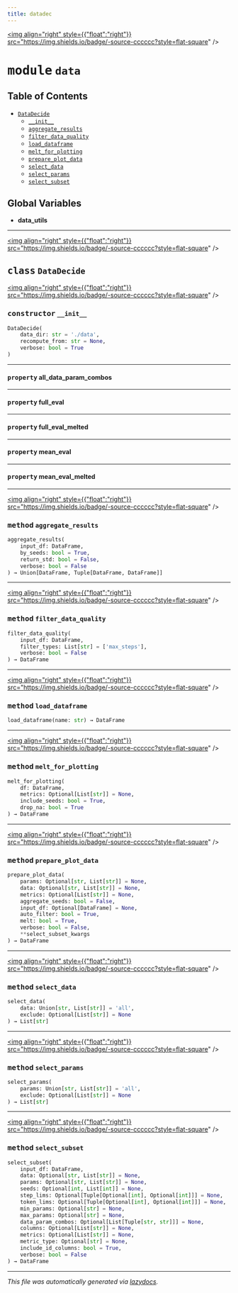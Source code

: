```yaml
---
title: datadec
---
```


<a href="https://github.com/drothermel/%24%7BREPO%7D/blob/main/src/datadec/data.py"><img align="right" style={{"float":"right"}} src="https://img.shields.io/badge/-source-cccccc?style=flat-square" /></a>

# <kbd>module</kbd> `data`



## Table of Contents
- [`DataDecide`](./datadec.data#class-datadecide)
	- [`__init__`](./datadec.data#constructor---init--)
	- [`aggregate_results`](./datadec.data#method-aggregate-results)
	- [`filter_data_quality`](./datadec.data#method-filter-data-quality)
	- [`load_dataframe`](./datadec.data#method-load-dataframe)
	- [`melt_for_plotting`](./datadec.data#method-melt-for-plotting)
	- [`prepare_plot_data`](./datadec.data#method-prepare-plot-data)
	- [`select_data`](./datadec.data#method-select-data)
	- [`select_params`](./datadec.data#method-select-params)
	- [`select_subset`](./datadec.data#method-select-subset)


**Global Variables**
---------------
- **data_utils**


---

<a href="https://github.com/drothermel/%24%7BREPO%7D/blob/main/src/datadec/data.py#L13"><img align="right" style={{"float":"right"}} src="https://img.shields.io/badge/-source-cccccc?style=flat-square" /></a>

## <kbd>class</kbd> `DataDecide`



<a href="https://github.com/drothermel/%24%7BREPO%7D/blob/main/src/datadec/data.py#L14"><img align="right" style={{"float":"right"}} src="https://img.shields.io/badge/-source-cccccc?style=flat-square" /></a>

### <kbd>constructor</kbd> `__init__`

```python
DataDecide(
    data_dir: str = './data',
    recompute_from: str = None,
    verbose: bool = True
)
```





---

#### <kbd>property</kbd> all_data_param_combos




---

#### <kbd>property</kbd> full_eval




---

#### <kbd>property</kbd> full_eval_melted




---

#### <kbd>property</kbd> mean_eval




---

#### <kbd>property</kbd> mean_eval_melted






---

<a href="https://github.com/drothermel/%24%7BREPO%7D/blob/main/src/datadec/data.py#L64"><img align="right" style={{"float":"right"}} src="https://img.shields.io/badge/-source-cccccc?style=flat-square" /></a>

### <kbd>method</kbd> `aggregate_results`

```python
aggregate_results(
    input_df: DataFrame,
    by_seeds: bool = True,
    return_std: bool = False,
    verbose: bool = False
) → Union[DataFrame, Tuple[DataFrame, DataFrame]]
```




---

<a href="https://github.com/drothermel/%24%7BREPO%7D/blob/main/src/datadec/data.py#L84"><img align="right" style={{"float":"right"}} src="https://img.shields.io/badge/-source-cccccc?style=flat-square" /></a>

### <kbd>method</kbd> `filter_data_quality`

```python
filter_data_quality(
    input_df: DataFrame,
    filter_types: List[str] = ['max_steps'],
    verbose: bool = False
) → DataFrame
```




---

<a href="https://github.com/drothermel/%24%7BREPO%7D/blob/main/src/datadec/data.py#L61"><img align="right" style={{"float":"right"}} src="https://img.shields.io/badge/-source-cccccc?style=flat-square" /></a>

### <kbd>method</kbd> `load_dataframe`

```python
load_dataframe(name: str) → DataFrame
```




---

<a href="https://github.com/drothermel/%24%7BREPO%7D/blob/main/src/datadec/data.py#L247"><img align="right" style={{"float":"right"}} src="https://img.shields.io/badge/-source-cccccc?style=flat-square" /></a>

### <kbd>method</kbd> `melt_for_plotting`

```python
melt_for_plotting(
    df: DataFrame,
    metrics: Optional[List[str]] = None,
    include_seeds: bool = True,
    drop_na: bool = True
) → DataFrame
```




---

<a href="https://github.com/drothermel/%24%7BREPO%7D/blob/main/src/datadec/data.py#L262"><img align="right" style={{"float":"right"}} src="https://img.shields.io/badge/-source-cccccc?style=flat-square" /></a>

### <kbd>method</kbd> `prepare_plot_data`

```python
prepare_plot_data(
    params: Optional[str, List[str]] = None,
    data: Optional[str, List[str]] = None,
    metrics: Optional[List[str]] = None,
    aggregate_seeds: bool = False,
    input_df: Optional[DataFrame] = None,
    auto_filter: bool = True,
    melt: bool = True,
    verbose: bool = False,
    **select_subset_kwargs
) → DataFrame
```




---

<a href="https://github.com/drothermel/%24%7BREPO%7D/blob/main/src/datadec/data.py#L235"><img align="right" style={{"float":"right"}} src="https://img.shields.io/badge/-source-cccccc?style=flat-square" /></a>

### <kbd>method</kbd> `select_data`

```python
select_data(
    data: Union[str, List[str]] = 'all',
    exclude: Optional[List[str]] = None
) → List[str]
```




---

<a href="https://github.com/drothermel/%24%7BREPO%7D/blob/main/src/datadec/data.py#L223"><img align="right" style={{"float":"right"}} src="https://img.shields.io/badge/-source-cccccc?style=flat-square" /></a>

### <kbd>method</kbd> `select_params`

```python
select_params(
    params: Union[str, List[str]] = 'all',
    exclude: Optional[List[str]] = None
) → List[str]
```




---

<a href="https://github.com/drothermel/%24%7BREPO%7D/blob/main/src/datadec/data.py#L109"><img align="right" style={{"float":"right"}} src="https://img.shields.io/badge/-source-cccccc?style=flat-square" /></a>

### <kbd>method</kbd> `select_subset`

```python
select_subset(
    input_df: DataFrame,
    data: Optional[str, List[str]] = None,
    params: Optional[str, List[str]] = None,
    seeds: Optional[int, List[int]] = None,
    step_lims: Optional[Tuple[Optional[int], Optional[int]]] = None,
    token_lims: Optional[Tuple[Optional[int], Optional[int]]] = None,
    min_params: Optional[str] = None,
    max_params: Optional[str] = None,
    data_param_combos: Optional[List[Tuple[str, str]]] = None,
    columns: Optional[List[str]] = None,
    metrics: Optional[List[str]] = None,
    metric_type: Optional[str] = None,
    include_id_columns: bool = True,
    verbose: bool = False
) → DataFrame
```







---

_This file was automatically generated via [lazydocs](https://github.com/ml-tooling/lazydocs)._
